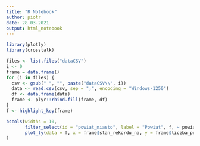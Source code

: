 ```yaml
---
title: "R Notebook"
author: piotr
date: 28.03.2021
output: html_notebook
---
```

```r
library(plotly)
library(crosstalk)

files <- list.files("dataCSV")
i <- 0
frame = data.frame()
for (i in files) {
  csv <- gsub(" ", "", paste("dataCSV\\", i))
  data <- read.csv(csv, sep = ";", encoding = "Windows-1250")
  df <- data.frame(data)
  frame <- plyr::rbind.fill(frame, df)
}
f <- highlight_key(frame)

bscols(widths = 10,
       filter_select(id = "powiat_miasto", label = "Powiat", f, ~ powiat_miasto),
       plot_ly(data = f, x = frame$stan_rekordu_na, y = frame$liczba_przypadkow, type = 'scatter', mode = 'lines', color = frame$powiat_miasto)
)
```
